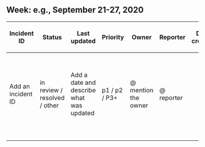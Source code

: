 
==Week: e.g., September 21-27, 2020==
{| class="wikitable"
!'''Incident ID'''
!'''Status'''
!'''Last updated'''
!'''Priority'''
!'''Owner'''
!'''Reporter'''
!'''Date created'''
!'''Summary'''
!'''Affected services'''
!'''Documentation'''
!'''Related records'''
|-
|Add an incident ID
|in review / resolved / other
|Add a date and describe what was updated
|p1 <span class="fabric-text-color-mark">/ p2 <span class="fabric-text-color-mark">/ P3+
|@ mention the owner
|@ reporter
|
|Briefly describe the incident and how it impacted services and users
|e.g., Billing applications
|Add incident reports and postmortems
|Add documentation about related incidents
|-
|
|
|
|
|
|
|
|
|
|
|
|-
|
|
|
|
|
|
|
|
|
|
|
|}